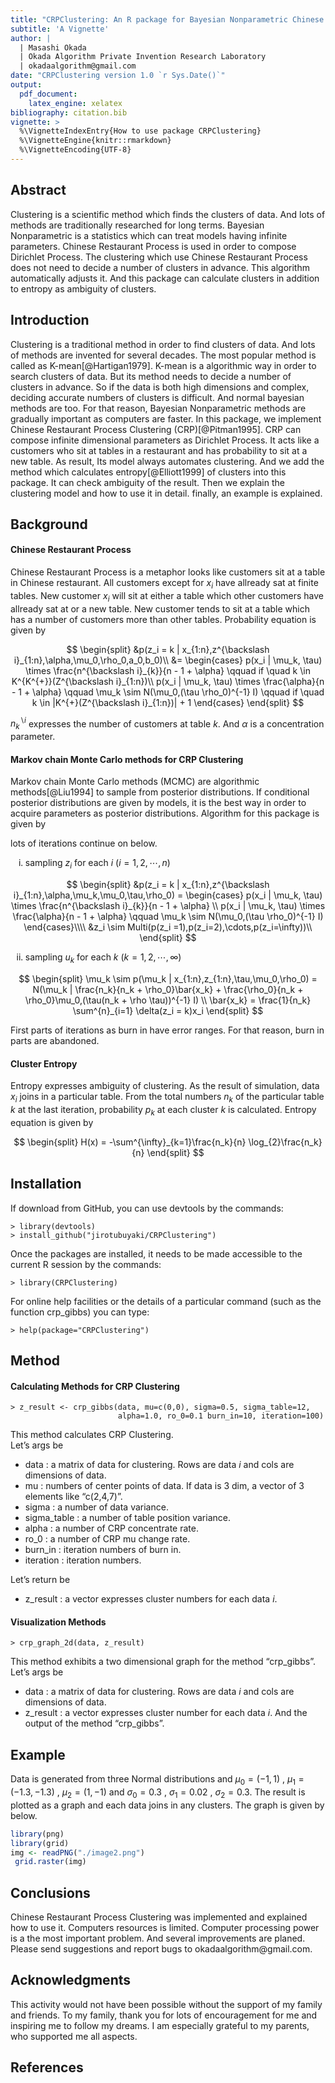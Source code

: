 ```yaml
---
title: "CRPClustering: An R package for Bayesian Nonparametric Chinese Restaurant Process Clustering with Entropy"
subtitle: 'A Vignette'
author: |
  | Masashi Okada
  | Okada Algorithm Private Invention Research Laboratory
  | okadaalgorithm@gmail.com
date: "CRPClustering version 1.0 `r Sys.Date()`"
output:
  pdf_document:
    latex_engine: xelatex
bibliography: citation.bib
vignette: >
  %\VignetteIndexEntry{How to use package CRPClustering}
  %\VignetteEngine{knitr::rmarkdown}
  %\VignetteEncoding{UTF-8}
---
```


## Abstract
Clustering is a scientific method which finds the clusters of data. And lots of methods are traditionally researched for long terms. Bayesian Nonparametric is a statistics which can treat models having infinite parameters. Chinese Restaurant Process is used in order to compose Dirichlet Process. The clustering which use Chinese Restaurant Process does not need to decide a number of clusters in advance. This algorithm automatically adjusts it. And this package can calculate clusters in addition to entropy as ambiguity of clusters.

## Introduction
Clustering is a traditional method in order to find clusters of data. And lots of methods are invented for several decades. The most popular method is called as K-mean[@Hartigan1979]. K-mean is a algorithmic way in order to search clusters of data. But its method needs to decide a number of clusters in advance. So if the data is both high dimensions and complex, deciding accurate numbers of clusters is difficult. And normal bayesian methods are too. For that reason, Bayesian Nonparametric methods are gradually important as computers are faster. In this package, we implement Chinese Restaurant Process Clustering (CRP)[@Pitman1995]. CRP can compose infinite dimensional parameters as Dirichlet Process. It acts like a customers who sit at tables in a restaurant and has probability to sit at a new table. As result, Its model always automates clustering. And we add the method which calculates entropy[@Elliott1999] of clusters into this package. It can check ambiguity of the result. Then we explain the clustering model and how to use it in detail. finally, an example is explained.

## Background
#### Chinese Restaurant Process
Chinese Restaurant Process is a metaphor looks like customers sit at a table in Chinese restaurant. All customers except for $x_i$ have allready sat at finite tables. New customer $x_i$ will sit at either a table which other customers have allready sat at or a new table. New customer tends to sit at a table which has a number of customers more than other tables. Probability equation is given by    

$$
\begin{split}
  &p(z_i = k | x_{1:n},z^{\backslash i}_{1:n},\alpha,\mu_0,\rho_0,a_0,b_0)\\
  &= \begin{cases}
    p(x_i | \mu_k, \tau) \times \frac{n^{\backslash i}_{k}}{n - 1 + \alpha} \qquad if \quad k \in K^{K^{+}}(Z^{\backslash i}_{1:n})\\
    p(x_i | \mu_k, \tau) \times \frac{\alpha}{n - 1 + \alpha} \qquad  \mu_k \sim N(\mu_0,(\tau \rho_0)^{-1} I) \qquad if \quad k \in |K^{+}(Z^{\backslash i}_{1:n})| + 1
  \end{cases}
\end{split}
$$

$n^{\backslash i}_{k}$ expresses the number of customers at table $k$. And $\alpha$ is a concentration parameter.

#### Markov chain Monte Carlo methods for CRP Clustering
Markov chain Monte Carlo methods (MCMC) are algorithmic methods[@Liu1994] to sample from posterior distributions. If conditional posterior distributions are given by models, it is the best way in order to acquire parameters as posterior distributions. Algorithm for this package is given by  

lots of iterations continue on below.

i) sampling $z_i$ for each $i$ $(i = 1,2, \cdots,n)$

$$
\begin{split}
  &p(z_i = k | x_{1:n},z^{\backslash i}_{1:n},\alpha,\mu_k,\mu_0,\tau,\rho_0)
 = \begin{cases}
    p(x_i | \mu_k, \tau) \times \frac{n^{\backslash i}_{k}}{n - 1 + \alpha} \\
    p(x_i | \mu_k, \tau) \times \frac{\alpha}{n - 1 + \alpha} \qquad  \mu_k \sim N(\mu_0,(\tau \rho_0)^{-1} I)
  \end{cases}\\\\
  &z_i \sim Multi(p(z_i =1),p(z_i=2),\cdots,p(z_i=\infty))\\
\end{split}
$$

ii) sampling $u_k$ for each $k$ $(k = 1,2, \cdots ,\infty)$

$$
\begin{split}
  \mu_k \sim p(\mu_k | x_{1:n},z_{1:n},\tau,\mu_0,\rho_0) = N(\mu_k | \frac{n_k}{n_k + \rho_0}\bar{x_k} + \frac{\rho_0}{n_k + \rho_0}\mu_0,(\tau(n_k + \rho \tau))^{-1} I) \\
  \bar{x_k} = \frac{1}{n_k} \sum^{n}_{i=1} \delta(z_i = k)x_i
\end{split}
$$

First parts of iterations as burn in have error ranges. For that reason, burn in parts are abandoned.

#### Cluster Entropy
Entropy expresses ambiguity of clustering. As the result of simulation, data $x_i$ joins in a particular table. From the total numbers $n_k$ of the particular table $k$ at the last iteration, probability $p_k$ at each cluster $k$ is calculated. Entropy equation is given by

$$
\begin{split}
  H(x) = -\sum^{\infty}_{k=1}\frac{n_k}{n} \log_{2}\frac{n_k}{n}
\end{split}
$$

## Installation
If download from GitHub, you can use devtools by the commands:

```
> library(devtools)
> install_github("jirotubuyaki/CRPClustering")
```

Once the packages are installed, it needs to be made accessible to the current R session by the commands:

```
> library(CRPClustering)
```

For online help facilities or the details of a particular command (such as the function crp_gibbs) you can type:

```
> help(package="CRPClustering")
```

## Method
#### Calculating Methods for CRP Clustering

```
> z_result <- crp_gibbs(data, mu=c(0,0), sigma=0.5, sigma_table=12,
                        alpha=1.0, ro_0=0.1 burn_in=10, iteration=100)

```

This method calculates CRP Clustering.  
Let's args be  

*  data : a matrix of data for clustering. Rows are data $i$ and cols are dimensions of data.
*  mu : numbers of center points of data. If data is 3 dim, a vector of 3 elements like "c(2,4,7)".
*  sigma : a number of data variance.
*  sigma_table : a number of table position variance.
*  alpha : a number of CRP concentrate rate.
*  ro_0 : a number of CRP mu change rate.
*  burn_in : iteration numbers of burn in.
*  iteration : iteration numbers.

Let's return be  

*  z_result : a vector expresses cluster numbers for each data $i$.

#### Visualization Methods

```
> crp_graph_2d(data, z_result)
```

This method exhibits a two dimensional graph for the method "crp_gibbs".  
Let's args be  

*  data : a matrix of data for clustering. Rows are data $i$ and cols are dimensions of data.
*  z_result : a vector expresses cluster number for each data $i$. And the output of the method "crp_gibbs".   

## Example
Data is generated from three Normal distributions and $\mu_0 = (-1,1)$ , $\mu_1 = (-1.3,-1.3)$ , $\mu_2 = (1, -1)$ and $\sigma_0 = 0.3$ , $\sigma_1 = 0.02$ , $\sigma_2 = 0.3$. The result is plotted as a graph and each data joins in any clusters. The graph is given by below.

```r
library(png)
library(grid)
img <- readPNG("./image2.png")
 grid.raster(img)
```
\begin{center}
Figure 1. CRP Clustering Result
\end{center}

## Conclusions
Chinese Restaurant Process Clustering was implemented and explained how to use it. Computers resources is limited. Computer processing power is a the most important problem. And several improvements are planed. Please send suggestions and report bugs to okadaalgorithm@gmail.com.

## Acknowledgments
This activity would not have been possible without the support of my family and friends. To my family, thank you for lots of encouragement for me and inspiring me to follow my dreams. I am especially grateful to my parents, who supported me all aspects.  

## References
